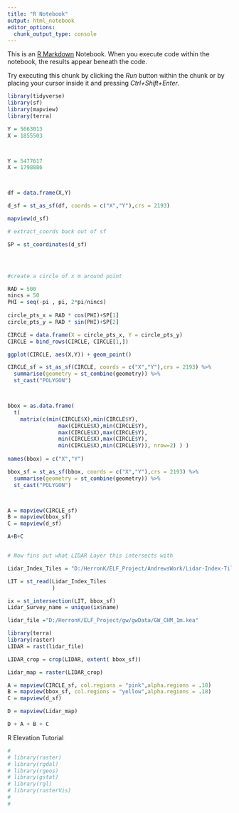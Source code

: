 ---
title: "R Notebook"
output: html_notebook
editor_options: 
  chunk_output_type: console
---

This is an [R Markdown](http://rmarkdown.rstudio.com) Notebook. When you execute code within the notebook, the results appear beneath the code. 

Try executing this chunk by clicking the *Run* button within the chunk or by placing your cursor inside it and pressing *Ctrl+Shift+Enter*. 

```{r}
library(tidyverse)
library(sf)
library(mapview)
library(terra)

Y = 5663013
X = 1855503



Y = 5477617
X = 1798886



df = data.frame(X,Y)

d_sf = st_as_sf(df, coords = c("X","Y"),crs = 2193)

mapview(d_sf)

# extract_coords back out of sf

SP = st_coordinates(d_sf)




#create a circle of x m around point

RAD = 500
nincs = 50
PHI = seq(-pi , pi, 2*pi/nincs)
         
circle_pts_x = RAD * cos(PHI)+SP[1]
circle_pts_y = RAD * sin(PHI)+SP[2]

CIRCLE = data.frame(X = circle_pts_x, Y = circle_pts_y)
CIRCLE = bind_rows(CIRCLE, CIRCLE[1,])

ggplot(CIRCLE, aes(X,Y)) + geom_point()

CIRCLE_sf = st_as_sf(CIRCLE, coords = c("X","Y"),crs = 2193) %>% 
  summarise(geometry = st_combine(geometry)) %>%
  st_cast("POLYGON")



bbox = as.data.frame(
  t(
    matrix(c(min(CIRCLE$X),min(CIRCLE$Y),
                max(CIRCLE$X),min(CIRCLE$Y),
                max(CIRCLE$X),max(CIRCLE$Y),
                min(CIRCLE$X),max(CIRCLE$Y),
                min(CIRCLE$X),min(CIRCLE$Y)), nrow=2) ) )
              
names(bbox) = c("X","Y")

bbox_sf = st_as_sf(bbox, coords = c("X","Y"),crs = 2193) %>% 
  summarise(geometry = st_combine(geometry)) %>%
  st_cast("POLYGON")



A = mapview(CIRCLE_sf)
B = mapview(bbox_sf)
C = mapview(d_sf)

A+B+C


# Now fins out what LIDAR Layer this intersects with

Lidar_Index_Tiles = "D:/HerronK/ELF_Project/AndrewsWork/Lidar-Index-Tiles-LINZ/All_LINZ_LiDAR_Index_Tiles.shp"

LIT = st_read(Lidar_Index_Tiles
              )

ix = st_intersection(LIT, bbox_sf)
Lidar_Survey_name = unique(ix$name)

lidar_file ="D:/HerronK/ELF_Project/gw/gwData/GW_CHM_1m.kea"

library(terra)
library(raster)
LIDAR = rast(lidar_file)

LIDAR_crop = crop(LIDAR, extent( bbox_sf))

Lidar_map = raster(LIDAR_crop)
```


```{r}

A = mapview(CIRCLE_sf, col.regions = "pink",alpha.regions = .18)
B = mapview(bbox_sf, col.regions = "yellow",alpha.regions = .18)
C = mapview(d_sf)

D = mapview(Lidar_map)

D + A + B + C


```

R Elevation Tutorial

```{r}
# 
# library(raster)
# library(rgdal)
# library(rgeos)
# library(gstat)
# library(rgl)
# library(rasterVis)
# 
# 


```

```{r}




```

